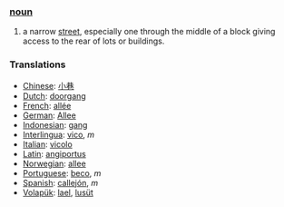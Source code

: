 ===[[noun]]===
#a narrow [[street]], especially one through the middle of a block giving access to the rear of lots or buildings.

=== Translations ===
*[[Chinese]]: [[小巷]]
*[[Dutch]]: [[doorgang]]
*[[French]]: [[allée]]
*[[German]]: [[Allee]]
*[[Indonesian]]: [[gang]]
*[[Interlingua]]: [[vico]], ''m''
*[[Italian]]: [[vicolo]]
*[[Latin]]: [[angiportus]]
*[[Norwegian]]: [[allee]]
*[[Portuguese]]: [[beco]], ''m''
*[[Spanish]]: [[callejón]], ''m''
*[[Volapük]]: [[lael]], [[lusüt]]
